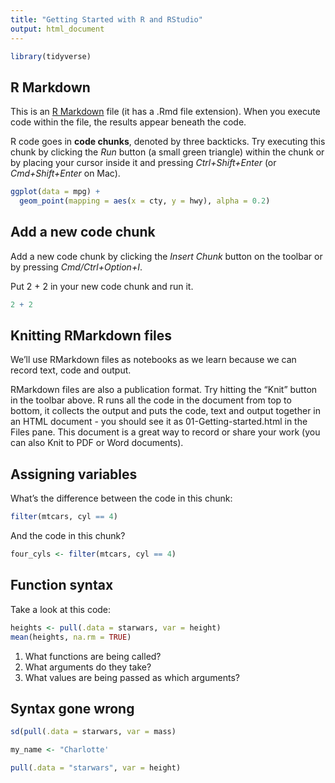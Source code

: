 ```yaml
---
title: "Getting Started with R and RStudio"
output: html_document
---
```


<!-- This file by Charlotte Wickham is licensed under a Creative Commons Attribution 4.0 International License. -->

```r
library(tidyverse)
```

## R Markdown

This is an [R Markdown](http://rmarkdown.rstudio.com) file (it has a .Rmd file extension). When you execute code within the file, the results appear beneath the code. 

R code goes in **code chunks**, denoted by three backticks. Try executing this chunk by clicking the *Run* button (a small green triangle) within the chunk or by placing your cursor inside it and pressing *Ctrl+Shift+Enter* (or *Cmd+Shift+Enter* on Mac). 

```r
ggplot(data = mpg) +
  geom_point(mapping = aes(x = cty, y = hwy), alpha = 0.2)
```

## Add a new code chunk

Add a new code chunk by clicking the *Insert Chunk* button on the toolbar or by pressing *Cmd/Ctrl+Option+I*. 

Put 2 + 2 in your new code chunk and run it.

```r
2 + 2
```

## Knitting RMarkdown files

We'll use RMarkdown files as notebooks as we learn because we can record text, code and output.  

RMarkdown files are also a publication format.  Try hitting the "Knit" button in the toolbar above.  R runs all the code in the document from top to bottom, it collects the output and puts the code, text and output together in an HTML document - you should see it as 01-Getting-started.html in the Files pane.  This document is a great way to record or share your work (you can also Knit to PDF or Word documents).

## Assigning variables

What's the difference between the code in this chunk:
```r
filter(mtcars, cyl == 4)
```

And the code in this chunk?
```r
four_cyls <- filter(mtcars, cyl == 4)
```

## Function syntax

Take a look at this code: 

```r
heights <- pull(.data = starwars, var = height)
mean(heights, na.rm = TRUE)
```

1. What functions are being called?
2. What arguments do they take?
3. What values are being passed as which arguments?

## Syntax gone wrong

```r
sd(pull(.data = starwars, var = mass)
```

```r
my_name <- "Charlotte'
```

```r
pull(.data = "starwars", var = height)
```
